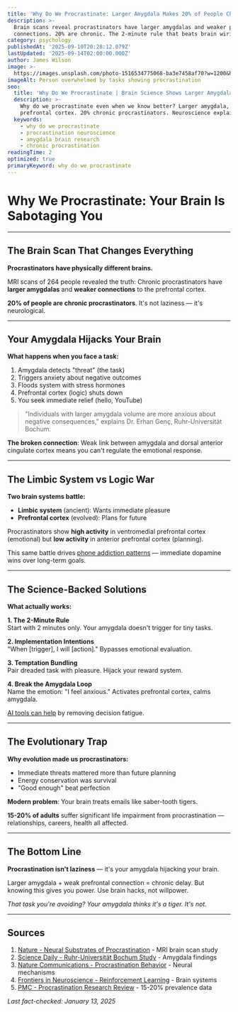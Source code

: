 ```yaml
---
title: 'Why Do We Procrastinate: Larger Amygdala Makes 20% of People Chronic Delayers'
description: >-
  Brain scans reveal procrastinators have larger amygdalas and weaker prefrontal 
  connections. 20% are chronic. The 2-minute rule that beats brain wiring.
category: psychology
publishedAt: '2025-09-10T20:28:12.079Z'
lastUpdated: '2025-09-14T02:00:00.000Z'
author: James Wilson
image: >-
  https://images.unsplash.com/photo-1516534775068-ba3e7458af70?w=1200&h=630&fit=crop
imageAlt: Person overwhelmed by tasks showing procrastination
seo:
  title: 'Why Do We Procrastinate | Brain Science Shows Larger Amygdala 2025'
  description: >-
    Why do we procrastinate even when we know better? Larger amygdala, weaker
    prefrontal cortex. 20% chronic procrastinators. Neuroscience explained.
  keywords:
    - why do we procrastinate
    - procrastination neuroscience
    - amygdala brain research
    - chronic procrastination
readingTime: 2
optimized: true
primaryKeyword: why do we procrastinate
---
```


# Why We Procrastinate: Your Brain Is Sabotaging You

---

## The Brain Scan That Changes Everything

**Procrastinators have physically different brains.**

MRI scans of 264 people revealed the truth: Chronic procrastinators have **larger amygdalas** and **weaker connections** to the prefrontal cortex.

**20% of people are chronic procrastinators**. It's not laziness — it's neurological.

---

## Your Amygdala Hijacks Your Brain

**What happens when you face a task:**
1. Amygdala detects "threat" (the task)
2. Triggers anxiety about negative outcomes
3. Floods system with stress hormones
4. Prefrontal cortex (logic) shuts down
5. You seek immediate relief (hello, YouTube)

> "Individuals with larger amygdala volume are more anxious about negative consequences," explains Dr. Erhan Genç, Ruhr-Universität Bochum.

**The broken connection**: Weak link between amygdala and dorsal anterior cingulate cortex means you can't regulate the emotional response.

---

## The Limbic System vs Logic War

**Two brain systems battle:**
- **Limbic system** (ancient): Wants immediate pleasure
- **Prefrontal cortex** (evolved): Plans for future

Procrastinators show **high activity** in ventromedial prefrontal cortex (emotional) but **low activity** in anterior prefrontal cortex (planning).

This same battle drives [phone addiction patterns](/psychology/digital-detox-improves-mental-health) — immediate dopamine wins over long-term goals.

---

## The Science-Backed Solutions

**What actually works:**

**1. The 2-Minute Rule**  
Start with 2 minutes only. Your amygdala doesn't trigger for tiny tasks.

**2. Implementation Intentions**  
"When [trigger], I will [action]." Bypasses emotional evaluation.

**3. Temptation Bundling**  
Pair dreaded task with pleasure. Hijack your reward system.

**4. Break the Amygdala Loop**  
Name the emotion: "I feel anxious." Activates prefrontal cortex, calms amygdala.

[AI tools can help](/technology/ai-agents-workplace-productivity-2025) by removing decision fatigue.

---

## The Evolutionary Trap

**Why evolution made us procrastinators:**
- Immediate threats mattered more than future planning
- Energy conservation was survival
- "Good enough" beat perfection

**Modern problem**: Your brain treats emails like saber-tooth tigers.

**15-20% of adults** suffer significant life impairment from procrastination — relationships, careers, health all affected.

---

## The Bottom Line

**Procrastination isn't laziness** — it's your amygdala hijacking your brain.

Larger amygdala + weak prefrontal connection = chronic delay. But knowing this gives you power. Use brain hacks, not willpower.

*That task you're avoiding? Your amygdala thinks it's a tiger. It's not.*

---

## Sources

1. [Nature - Neural Substrates of Procrastination](https://www.nature.com/articles/srep33203) - MRI brain scan study
2. [Science Daily - Ruhr-Universität Bochum Study](https://www.sciencedaily.com/releases/2018/08/180822090455.htm) - Amygdala findings
3. [Nature Communications - Procrastination Behavior](https://www.nature.com/articles/s41467-022-33119-w) - Neural mechanisms
4. [Frontiers in Neuroscience - Reinforcement Learning](https://www.frontiersin.org/journals/neuroscience/articles/10.3389/fnins.2021.660595/full) - Brain systems
5. [PMC - Procrastination Research Review](https://pmc.ncbi.nlm.nih.gov/articles/PMC8847795/) - 15-20% prevalence data

*Last fact-checked: January 13, 2025*